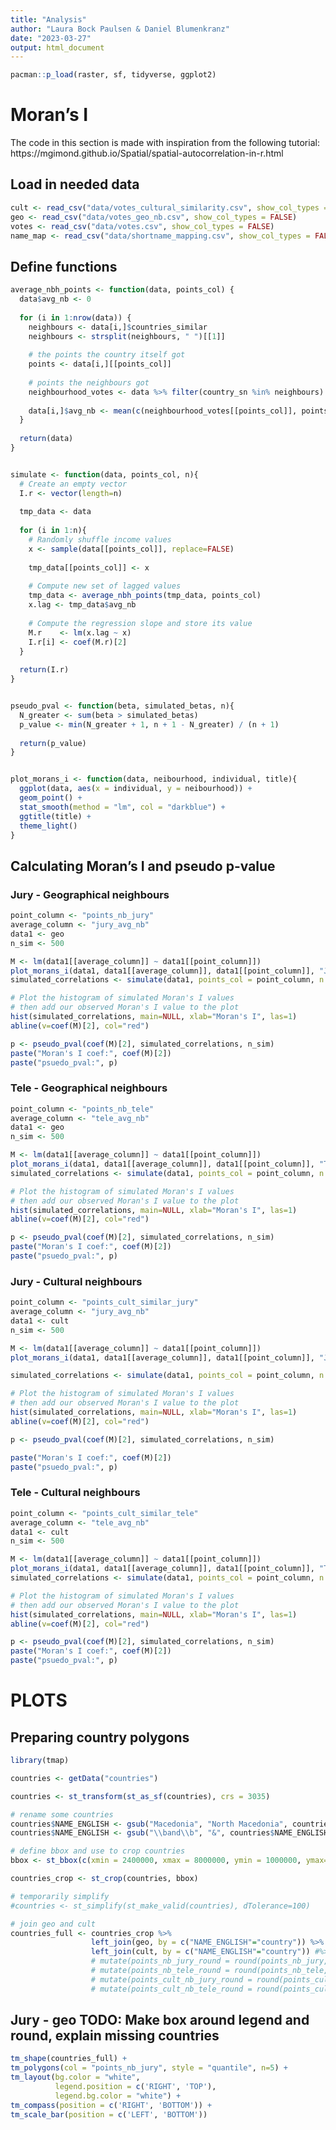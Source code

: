 ```yaml
---
title: "Analysis"
author: "Laura Bock Paulsen & Daniel Blumenkranz"
date: "2023-03-27"
output: html_document
---
```


```r
pacman::p_load(raster, sf, tidyverse, ggplot2)
```

# Moran's I
The code in this section is made with inspiration from the following tutorial: https://mgimond.github.io/Spatial/spatial-autocorrelation-in-r.html

## Load in needed data
```r
cult <- read_csv("data/votes_cultural_similarity.csv", show_col_types = FALSE)
geo <- read_csv("data/votes_geo_nb.csv", show_col_types = FALSE)
votes <- read_csv("data/votes.csv", show_col_types = FALSE)
name_map <- read_csv("data/shortname_mapping.csv", show_col_types = FALSE)
```

## Define functions
```r
average_nbh_points <- function(data, points_col) {
  data$avg_nb <- 0
  
  for (i in 1:nrow(data)) {
    neighbours <- data[i,]$countries_similar
    neighbours <- strsplit(neighbours, " ")[[1]]
    
    # the points the country itself got
    points <- data[i,][[points_col]]
    
    # points the neighbours got
    neighbourhood_votes <- data %>% filter(country_sn %in% neighbours)
    
    data[i,]$avg_nb <- mean(c(neighbourhood_votes[[points_col]], points), na.rm = TRUE)
  }
  
  return(data)
}


simulate <- function(data, points_col, n){
  # Create an empty vector
  I.r <- vector(length=n) 
  
  tmp_data <- data
  
  for (i in 1:n){
    # Randomly shuffle income values
    x <- sample(data[[points_col]], replace=FALSE)
    
    tmp_data[[points_col]] <- x
    
    # Compute new set of lagged values
    tmp_data <- average_nbh_points(tmp_data, points_col)
    x.lag <- tmp_data$avg_nb
    
    # Compute the regression slope and store its value
    M.r    <- lm(x.lag ~ x)
    I.r[i] <- coef(M.r)[2]
  }
  
  return(I.r)
}


pseudo_pval <- function(beta, simulated_betas, n){
  N_greater <- sum(beta > simulated_betas)
  p_value <- min(N_greater + 1, n + 1 - N_greater) / (n + 1)
  
  return(p_value)
}


plot_morans_i <- function(data, neibourhood, individual, title){
  ggplot(data, aes(x = individual, y = neibourhood)) + 
  geom_point() +
  stat_smooth(method = "lm", col = "darkblue") + 
  ggtitle(title) +
  theme_light()
}

```

## Calculating Moran's I and pseudo p-value
### Jury - Geographical neighbours

```r
point_column <- "points_nb_jury"
average_column <- "jury_avg_nb"
data1 <- geo
n_sim <- 500

M <- lm(data1[[average_column]] ~ data1[[point_column]])
plot_morans_i(data1, data1[[average_column]], data1[[point_column]], "Jury, geographical neighbours")
simulated_correlations <- simulate(data1, points_col = point_column, n = n_sim)

# Plot the histogram of simulated Moran's I values
# then add our observed Moran's I value to the plot
hist(simulated_correlations, main=NULL, xlab="Moran's I", las=1)
abline(v=coef(M)[2], col="red")

p <- pseudo_pval(coef(M)[2], simulated_correlations, n_sim)
paste("Moran's I coef:", coef(M)[2])
paste("psuedo_pval:", p)
```

### Tele - Geographical neighbours
```r
point_column <- "points_nb_tele"
average_column <- "tele_avg_nb"
data1 <- geo
n_sim <- 500

M <- lm(data1[[average_column]] ~ data1[[point_column]])
plot_morans_i(data1, data1[[average_column]], data1[[point_column]], "Tele, geographical neighbours")
simulated_correlations <- simulate(data1, points_col = point_column, n = n_sim)

# Plot the histogram of simulated Moran's I values
# then add our observed Moran's I value to the plot
hist(simulated_correlations, main=NULL, xlab="Moran's I", las=1)
abline(v=coef(M)[2], col="red")

p <- pseudo_pval(coef(M)[2], simulated_correlations, n_sim)
paste("Moran's I coef:", coef(M)[2])
paste("psuedo_pval:", p)
```

### Jury - Cultural neighbours
```r
point_column <- "points_cult_similar_jury"
average_column <- "jury_avg_nb"
data1 <- cult
n_sim <- 500

M <- lm(data1[[average_column]] ~ data1[[point_column]])
plot_morans_i(data1, data1[[average_column]], data1[[point_column]], "Jury, cultural neighbours")

simulated_correlations <- simulate(data1, points_col = point_column, n = n_sim)

# Plot the histogram of simulated Moran's I values
# then add our observed Moran's I value to the plot
hist(simulated_correlations, main=NULL, xlab="Moran's I", las=1)
abline(v=coef(M)[2], col="red")

p <- pseudo_pval(coef(M)[2], simulated_correlations, n_sim)

paste("Moran's I coef:", coef(M)[2])
paste("psuedo_pval:", p)
```

### Tele - Cultural neighbours
```r
point_column <- "points_cult_similar_tele"
average_column <- "tele_avg_nb"
data1 <- cult
n_sim <- 500

M <- lm(data1[[average_column]] ~ data1[[point_column]])
plot_morans_i(data1, data1[[average_column]], data1[[point_column]], "Tele, cultural neighbours")
simulated_correlations <- simulate(data1, points_col = point_column, n = n_sim)

# Plot the histogram of simulated Moran's I values
# then add our observed Moran's I value to the plot
hist(simulated_correlations, main=NULL, xlab="Moran's I", las=1)
abline(v=coef(M)[2], col="red")

p <- pseudo_pval(coef(M)[2], simulated_correlations, n_sim)
paste("Moran's I coef:", coef(M)[2])
paste("psuedo_pval:", p)
```

# PLOTS
## Preparing country polygons
```r
library(tmap)
```

```r
countries <- getData("countries")

countries <- st_transform(st_as_sf(countries), crs = 3035)

# rename some countries
countries$NAME_ENGLISH <- gsub("Macedonia", "North Macedonia", countries$NAME_ENGLISH)
countries$NAME_ENGLISH <- gsub("\\band\\b", "&", countries$NAME_ENGLISH)
```

```r
# define bbox and use to crop countries
bbox <- st_bbox(c(xmin = 2400000, xmax = 8000000, ymin = 1000000, ymax=6000000), crs = st_crs(3035))

countries_crop <- st_crop(countries, bbox)

# temporarily simplify
#countries <- st_simplify(st_make_valid(countries), dTolerance=100)

# join geo and cult
countries_full <- countries_crop %>% 
                  left_join(geo, by = c("NAME_ENGLISH"="country")) %>% 
                  left_join(cult, by = c("NAME_ENGLISH"="country")) #%>% 
                  # mutate(points_nb_jury_round = round(points_nb_jury, 1)) %>% 
                  # mutate(points_nb_tele_round = round(points_nb_tele, 1)) %>% 
                  # mutate(points_cult_nb_jury_round = round(points_cult_similar_jury, 1)) %>% 
                  # mutate(points_cult_nb_tele_round = round(points_cult_similar_tele, 1)) 
```


## Jury - geo TODO: Make box around legend and round, explain missing countries
```r
tm_shape(countries_full) +
tm_polygons(col = "points_nb_jury", style = "quantile", n=5) +
tm_layout(bg.color = "white",
          legend.position = c('RIGHT', 'TOP'),
          legend.bg.color = "white") +
tm_compass(position = c('RIGHT', 'BOTTOM')) +
tm_scale_bar(position = c('LEFT', 'BOTTOM'))
  
```

